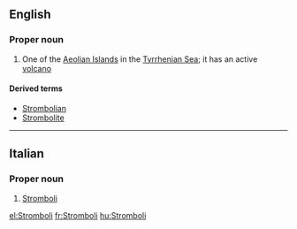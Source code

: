 {{also|stromboli}}
==English==

===Proper noun===
{{wikipedia}}
{{en-proper noun}}

# One of the [[Aeolian Islands]] in the [[Tyrrhenian Sea]]; it has an active [[volcano]]

====Derived terms====
* [[Strombolian]]
* [[Strombolite]]

----

==Italian==

===Proper noun===
{{it-proper noun}}

# [[Stromboli]]

[[el:Stromboli]]
[[fr:Stromboli]]
[[hu:Stromboli]]